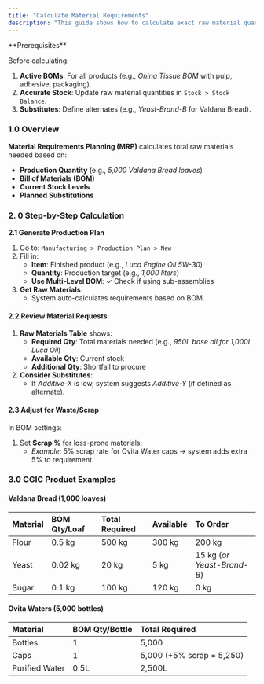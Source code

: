 ```yaml
---
title: "Calculate Material Requirements"
description: "This guide shows how to calculate exact raw material quantities needed for CGIC production runs (e.g., 10,000 Ovita Water bottles). Automate planning to avoid shortages or overstocking."
---
```


<Info>
  **Prerequisites**

  Before calculating:

  1. **Active BOMs**: For all products (e.g., _Onina Tissue BOM_ with pulp, adhesive, packaging).
  2. **Accurate Stock**: Update raw material quantities in `Stock > Stock Balance`.
  3. **Substitutes**: Define alternates (e.g., _Yeast-Brand-B_ for Valdana Bread).
</Info>

### **1.0 Overview**

**Material Requirements Planning (MRP)** calculates total raw materials needed based on:

- **Production Quantity** (e.g., _5,000 Valdana Bread loaves_)
- **Bill of Materials (BOM)**
- **Current Stock Levels**
- **Planned Substitutions**

### **2. 0 Step-by-Step Calculation**

**2.1 Generate Production Plan**

1. Go to: `Manufacturing > Production Plan > New`
2. Fill in:
   - **Item**: Finished product (e.g., _Luca Engine Oil 5W-30_)
   - **Quantity**: Production target (e.g., _1,000 liters_)
   - **Use Multi-Level BOM**: ✓ Check if using sub-assemblies
3. **Get Raw Materials**:
   - System auto-calculates requirements based on BOM.

#### **2.2 Review Material Requests**

1. **Raw Materials Table** shows:
   - **Required Qty**: Total materials needed (e.g., _950L base oil for 1,000L Luca Oil_)
   - **Available Qty**: Current stock
   - **Additional Qty**: Shortfall to procure
2. **Consider Substitutes**:
   - If _Additive-X_ is low, system suggests _Additive-Y_ (if defined as alternate).

#### **2.3 Adjust for Waste/Scrap**

In BOM settings:

1. Set **Scrap %** for loss-prone materials:
   - _Example_: 5% scrap rate for Ovita Water caps → system adds extra 5% to requirement.

### **3.0 CGIC Product Examples**

#### **Valdana Bread (1,000 loaves)**

| **Material** | **BOM Qty/Loaf** | **Total Required** | **Available** | **To Order**               |
| :----------- | :--------------- | :----------------- | :------------ | :------------------------- |
| Flour        | 0.5 kg           | 500 kg             | 300 kg        | 200 kg                     |
| Yeast        | 0.02 kg          | 20 kg              | 5 kg          | 15 kg (_or Yeast-Brand-B_) |
| Sugar        | 0.1 kg           | 100 kg             | 120 kg        | 0 kg                       |

#### **Ovita Waters (5,000 bottles)**

| **Material**   | **BOM Qty/Bottle** | **Total Required**         |
| :------------- | :----------------- | :------------------------- |
| Bottles        | 1                  | 5,000                      |
| Caps           | 1                  | 5,000 (\+5% scrap = 5,250) |
| Purified Water | 0.5L               | 2,500L                     |